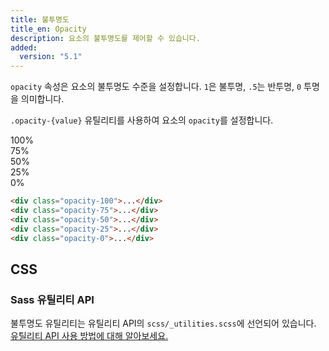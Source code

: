 ```yaml
---
title: 불투명도
title_en: Opacity
description: 요소의 불투명도를 제어할 수 있습니다.
added:
  version: "5.1"
---
```


`opacity` 속성은 요소의 불투명도 수준을 설정합니다. `1`은 불투명, `.5`는 반투명, `0` 투명을 의미합니다.

`.opacity-{value}` 유틸리티를 사용하여 요소의 `opacity`를 설정합니다.

<div class="bd-example d-sm-flex">
  <div class="opacity-100 p-3 m-2 bg-primary text-light fw-bold rounded">100%</div>
  <div class="opacity-75 p-3 m-2 bg-primary text-light fw-bold rounded">75%</div>
  <div class="opacity-50 p-3 m-2 bg-primary text-light fw-bold rounded">50%</div>
  <div class="opacity-25 p-3 m-2 bg-primary text-light fw-bold rounded">25%</div>
  <div class="opacity-0 p-3 m-2 bg-primary text-light fw-bold rounded">0%</div>
</div>

```html
<div class="opacity-100">...</div>
<div class="opacity-75">...</div>
<div class="opacity-50">...</div>
<div class="opacity-25">...</div>
<div class="opacity-0">...</div>
```

## CSS

### Sass 유틸리티 API

불투명도 유틸리티는 유틸리티 API의 `scss/_utilities.scss`에 선언되어 있습니다. [유틸리티 API 사용 방법에 대해 알아보세요.]([[docsref:/utilities/api#using-the-api]])

<ScssDocs name="utils-opacity" file="scss/_utilities.scss" />
